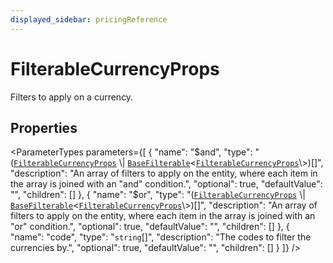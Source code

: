 ```yaml
---
displayed_sidebar: pricingReference
---
```



# FilterableCurrencyProps

Filters to apply on a currency.

## Properties

<ParameterTypes parameters={[
  {
    "name": "$and",
    "type": "([`FilterableCurrencyProps`](FilterableCurrencyProps.mdx) \\| [`BaseFilterable`](BaseFilterable.mdx)<[`FilterableCurrencyProps`](FilterableCurrencyProps.mdx)\\>)[]",
    "description": "An array of filters to apply on the entity, where each item in the array is joined with an \"and\" condition.",
    "optional": true,
    "defaultValue": "",
    "children": []
  },
  {
    "name": "$or",
    "type": "([`FilterableCurrencyProps`](FilterableCurrencyProps.mdx) \\| [`BaseFilterable`](BaseFilterable.mdx)<[`FilterableCurrencyProps`](FilterableCurrencyProps.mdx)\\>)[]",
    "description": "An array of filters to apply on the entity, where each item in the array is joined with an \"or\" condition.",
    "optional": true,
    "defaultValue": "",
    "children": []
  },
  {
    "name": "code",
    "type": "`string`[]",
    "description": "The codes to filter the currencies by.",
    "optional": true,
    "defaultValue": "",
    "children": []
  }
]} />
